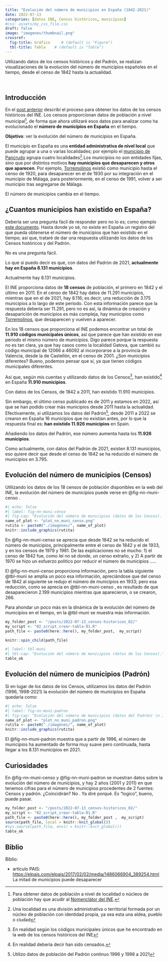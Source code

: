 ```yaml
---
title: "Evolución del número de municipios en España (1842-2021)"
date: 2022-07-13
categories: [datos INE, Censos históricos, municipios]
#css: assets/my_css_file.css 
draft: false
image: "imagenes/thumbnail.png"
crossref:
  fig-title: Gráfico     # (default is "Figure")
  tbl-title: Tabla    # (default is "Table")
---
```


Utilizando datos de los censos históricos y del Padrón, se realizan visualizaciones de la evolución del número de municipios españoles en el tiempo, desde el censo de 1842 hasta la actualidad.

<br>

## Introducción

En el [post anterior](/posts/2022-07-12_censos-historicos_01/index.html) describí el proceso para obtener los datos de los censos históricos del INE. Los censos proporcionan datos de población a nivel municipal[^1], de forma que ahora utilizaré esos datos para analizar como ha evolucionado el **número de municipios en España** en el tiempo.

[^1]: Para obtener datos de población a nivel de localidad o núcleos de población hay que acudir al [Nomenclátor del INE](https://www.ine.es/nomen2/index.do).

::: column-margin
**Objetivo**: ver la evolución del número de municipios en España.
:::

El municipio en España es una **entidad administrativa de nivel local** que puede agrupar a una o varias localidades; por ejemplo el [municipio de Pancrudo](https://es.wikipedia.org/wiki/Pancrudo) agrupa cuatro localidades[^2].Los municipios no son entidades fijas, sino que por distintos motivos **hay municipios que desaparecen y otros que aparecen**. Por ejemplo, [Torremolinos](https://www.ine.es/intercensal/intercensal.do?search=1&error1=Debe+introducir+un+nombre+de+municipio.&error2=Debe+introducir+al+menos+3+caracteres.&cmbTipoBusq=0&textoMunicipio=Torremolinos&btnBuscarDenom=Consultar+selecci%C3%B3n) existió como municipio hasta el censo de 1920, para desaparecer en el de 1930 por su integración en el municipio de Málaga, para posteriormente, en el censo de 1991, volver a ser municipio tras segregarse de Málaga.

[^2]: Una localidad es una división administrativa o territorial formada por un núcleo de población con identidad propia, ya sea esta una aldea, pueblo o ciudad

::: column-margin
El número de municipios cambia en el tiempo.
:::

## ¿Cuantos municipios han existido en España?

Debería ser una pregunta fácil de responder pero no lo es; como ejemplo [este documento](https://www.hacienda.gob.es/Documentacion/Publico/SGT/CATALOGO_SEFP/100_Variaciones-INTERNET.pdf). Hasta donde yo sé, no existe en España un registro del que pueda obtenerse el número de municipios que han existido en el tiempo; así que, trataré de dar una respuesta utilizando los datos de los Censos históricos y del Padrón.

::: column-margin
No es una pregunta fácil.
:::

Lo que si puedo decir es que, con datos del Padrón de 2021, **actualmente hay en España 8.131 municipios**.

::: column-margin
Actualmente hay 8.131 municipios.
:::

El INE proporciona datos de **18 censos** de población, el primero en 1842 y el último en 2011. En el censo de 1842 hay datos de 11.291 municipios, mientras que en el de 2021, hay 8.116; es decir, una reducción de 3.175 municipios a lo largo de este periodo. Con esta información parece que la respuesta debería ser 11.291, pero no es así, la dinámica de creación y desaparición de municipios es más compleja, hay municipios como [Torremolinos](https://www.ine.es/intercensal/intercensal.do?search=1&error1=Debe+introducir+un+nombre+de+municipio.&error2=Debe+introducir+al+menos+3+caracteres.&cmbTipoBusq=0&textoMunicipio=Torremolinos&btnBuscarDenom=Consultar+selecci%C3%B3n), que desaparecen y vuelven a aparecer.

En los 18 censos que proporciona el INE podemos encontrar un total de **11.910 códigos municipales únicos**, así que parece que han existido en ese periodo el mismo número de municipios. Digo parece porque la respuesta no es tan clara, ya que hay casos como la localidad Gatova, que cambió su código municipal de 12066 a 46092 al incorporarse a la provincia de Valencia, desde la de Castellón, en el censo de 2001. ¿Son municipios diferentes? Bueno, podemos pensar que sí, ya que tienen códigos municipales diferentes.

Así que, según mis cuentas y utilizando datos de los Censos[^3], han existido[^4] en España **11.910 municipios**.

[^3]: En realidad según los códigos municipales únicos que he encontrado en la web de los censos históricos del INE

[^4]: En realidad debería decir han sido censados.

::: column-margin
Con datos de los Censos, de 1842 a 2011, han existido 11.910 municipios.
:::

Sin embargo, el último censo publicado es de 2011 y estamos en 2022, así que se han podido crear más municipios desde 2011 hasta la actualidad. Efectivamente, si utilizamos los datos del Padrón[^5], desde 2011 a 2022 se crearon en España 16 municipios que no existían antes, por lo que la respuesta final es: **han existido 11.926 municipios** en Spain.

[^5]: Utilizo datos de población del Padrón continuo 1996 y 1998 a 2021

::: column-margin
Añadiendo los datos del Padrón, ese número aumenta hasta los **11.926 municipios**.
:::

Como actualmente, con datos del Padrón de 2021, existen 8.131 municipios, eso quiere decir que desde el censo de 1842 se ha reducido el número de municipios en 3.795.

## Evolución del número de municipios (Censos)

Utilizando los datos de los 18 censos de población disponibles en la web del INE, la evolución del número de municipios puede verse en @fig-nn-muni-censo .

```r
#| echo: false
#| label: fig-nn-muni-censo
#| fig-cap: "Evolución del número de municipios (datos de los Censos). \n Juro que mejoraré el gráfico!!!!"
name_of_plot <- "plot_nn_muni_censo.png"
rutita <- paste0("./imagenes/", name_of_plot)
knitr::include_graphics(rutita)
```



En  @fig-nn-muni-censo se aprecia que desde 1842 se ha reducido el número de municipios, principalmente entre el censo de 1842 y el de 1933, y en los censos de 1979 y 1981. De las explicaciones no sé mucho: 1) el censo de 1842 fue, como leí no sé donde, un censo extraño, y 2) A partir de 1970 se hizo un esfuerzo politico por reducir el número de municipios .....

El @fig-nn-muni-censo proporciona información, pero la tabla siguiente  @tbl-muni se amplia un poco esa información, apreciándose que del censo de 1842 al siguiente se redujo el número de municipios en 1933; pero esa reducción, como se aprecia en @tbl-nn-muni-censo  , es resultado de que desaparecieron 2.199 municipios mientras que aparecieron, o se crearon, 266.


Para ahondar un poco más en la dinámica de la evolución del número de municipios en el tiempo, en la @tbl-muni se muestra más información.




```r
my_folder_post <- "/posts/2022-07-13_censos-historicos_02/"
my_script <- "02_script_crear-tabla-01.R" 
path_file <- paste0(here::here(), my_folder_post,  my_script)
```


```r
knitr::spin_child(path_file)
```


```r
#| label: tbl-muni
#| tbl-cap: "Evolución del número de municipios (datos de los Censos)."
table_ok
```



## Evolución del número de municipios (Padrón)


Si en lugar de los datos de los Censos, utilizamos los datos del Padrón (1996, 1998-2021) la evolución del número de municipios en España quedaría como:


```r
#| echo: false
#| label: fig-nn-muni-padron
#| fig-cap: "Evolución del número de municipios (datos del Padrón) \n Juro que mejoraré el gráfico!!!"
name_of_plot <- "plot_nn_muni_padron.png"
rutita <- paste0("./imagenes/", name_of_plot)
knitr::include_graphics(rutita)
```

El @fig-nn-muni-padron muestra que a partir de 1996, el número de municipios ha aumentado de forma muy suave pero continuada, hasta llegar a los 8.131 municipios en 2021.


## Curiosidades

En @fig-nn-muni-censo y @fig-nn-muni-padron se muestran datos sobre la evolución del número de municipios, y hay 2 años (2001 y 2011) en que tenemos cifras para el número de municipios procedentes de 2 fuentes: Censos y padrón. ¿Coincidirán? No . Ya diré porqué. Es "logico", bueno, puede pasar.





```r
my_folder_post <- "/posts/2022-07-13_censos-historicos_02/"
my_script <- "02_script_crear-tabla-01.R" 
path_file <- paste0(here::here(), my_folder_post ,  my_script)
source(path_file, local = knitr::knit_global())
#sys.source(path_file, envir = knitr::knit_global())
table_ok
```

## Biblio

Biblio:

-   artículo PAIS: <https://elpais.com/elpais/2017/02/02/media/1486066904_389254.html> La mitad de municipios puede desaparecer
